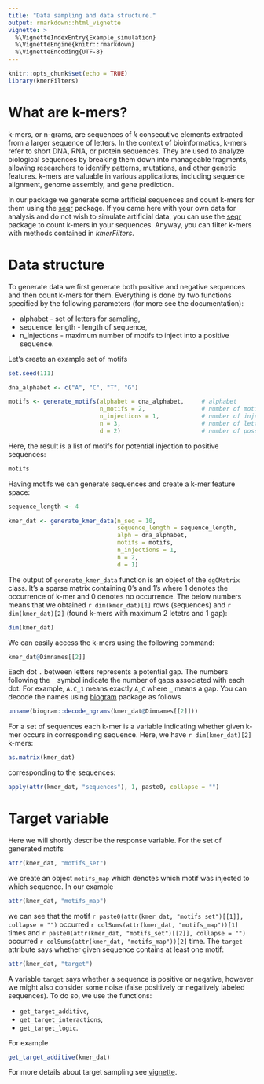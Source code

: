 ```yaml
---
title: "Data sampling and data structure."
output: rmarkdown::html_vignette
vignette: >
  %\VignetteIndexEntry{Example_simulation}
  %\VignetteEngine{knitr::rmarkdown}
  %\VignetteEncoding{UTF-8}
---
```



```r
knitr::opts_chunk$set(echo = TRUE)
library(kmerFilters)
```

# What are k-mers?

k-mers, or n-grams, are sequences of $k$ consecutive elements extracted from a larger sequence of letters. In the context of bioinformatics, k-mers refer to short DNA, RNA, or protein sequences. They are used to analyze biological sequences by breaking them down into manageable fragments, allowing researchers to identify patterns, mutations, and other genetic features. k-mers are valuable in various applications, including sequence alignment, genome assembly, and gene prediction. 

In our package we generate some artificial sequences and count k-mers for them using the [seqr](https://github.com/slowikj/seqR) package. If you came here with your own data for analysis and do not wish to simulate artificial data, you can use the [seqr](https://github.com/slowikj/seqR) package to count k-mers in your sequences. Anyway, you can filter k-mers with methods contained in *kmerFilters*.

# Data structure

To generate data we first generate both positive and negative sequences and then count k-mers for them. Everything is done by two functions specified by the following parameters (for more see the documentation):

- alphabet - set of letters for sampling,
- sequence_length - length of sequence,
- n_injections - maximum number of motifs to inject into a positive sequence.

Let's create an example set of motifs

```r
set.seed(111)

dna_alphabet <- c("A", "C", "T", "G")

motifs <- generate_motifs(alphabet = dna_alphabet,     # alphabet
                          n_motifs = 2,                # number of motifs
                          n_injections = 1,            # number of injections
                          n = 3,                       # number of letters
                          d = 2)                       # number of possible gaps
```


Here, the result is a list of motifs for potential injection to positive sequences:

```r
motifs
```

Having motifs we can generate sequences and create a k-mer feature space:

```r
sequence_length <- 4

kmer_dat <- generate_kmer_data(n_seq = 10, 
                               sequence_length = sequence_length, 
                               alph = dna_alphabet,
                               motifs = motifs, 
                               n_injections = 1,
                               n = 2,
                               d = 1)
```
The output of `generate_kmer_data` function is an object of the `dgCMatrix` class. It's a sparse matrix containing 0's and 1's where 1 denotes the occurrence of k-mer and 0 denotes no occurrence. The below numbers means that we obtained `r dim(kmer_dat)[1]` rows (sequences) and `r dim(kmer_dat)[2]` (found k-mers with maximum 2 letetrs and 1 gap):

```r
dim(kmer_dat)
```


We can easily access the k-mers using the following command:

```r
kmer_dat@Dimnames[[2]]
```

Each dot `.` between letters represents a potential gap. The numbers following the `_` symbol indicate the number of gaps associated with each dot. For example, `A.C_1` means exactly $\texttt{A_C}$ where $\texttt{_}$ means a gap. You can decode the names using [biogram](https://github.com/michbur/biogram) package as follows

```r
unname(biogram::decode_ngrams(kmer_dat@Dimnames[[2]]))
```


For a set of sequences each k-mer is a variable indicating whether given k-mer occurs in corresponding sequence. Here, we have `r dim(kmer_dat)[2]` k-mers:

```r
as.matrix(kmer_dat)
```

corresponding to the sequences:

```r
apply(attr(kmer_dat, "sequences"), 1, paste0, collapse = "")
```


# Target variable

Here we will shortly describe the response variable. For the set of generated motifs 

```r
attr(kmer_dat, "motifs_set")
```
we create an object `motifs_map` which denotes which motif was injected to which sequence. In our example


```r
attr(kmer_dat, "motifs_map")
```
we can see that the motif `r paste0(attr(kmer_dat, "motifs_set")[[1]], collapse = "")` occurred
`r colSums(attr(kmer_dat, "motifs_map"))[1]` times and `r paste0(attr(kmer_dat, "motifs_set")[[2]], collapse = "")` occurred `r colSums(attr(kmer_dat, "motifs_map"))[2]` time. The `target` attribute says whether given sequence contains at least one motif:

```r
attr(kmer_dat, "target")
```
A variable `target` says whether a sequence is positive or negative, however we might also consider some noise (false positively or negatively labeled sequences). To do so, we use the functions:

- `get_target_additive`,
- `get_target_interactions`,
- `get_target_logic`.

For example

```r
get_target_additive(kmer_dat)
```
For more details about target sampling see [vignette](https://biogenies.info/kmerFilters/articles/simulation_description.html).







